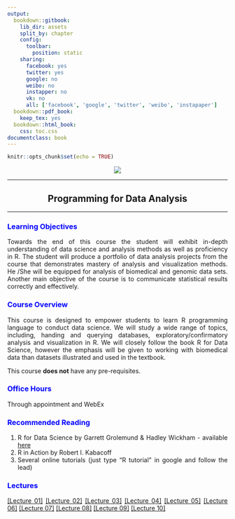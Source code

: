 ```yaml
---
output:
  bookdown::gitbook:
    lib_dir: assets
    split_by: chapter
    config:
      toolbar:
        position: static
    sharing: 
      facebook: yes
      twitter: yes
      google: no
      weibo: no
      instapper: no
      vk: no
      all: ['facebook', 'google', 'twitter', 'weibo', 'instapaper']
  bookdown::pdf_book:
    keep_tex: yes
  bookdown::html_book:
    css: toc.css
documentclass: book
---
```


<style>
body {
text-align: justify}
figure figcaption {
    text-align: center;}
}
</style>


```r
knitr::opts_chunk$set(echo = TRUE)
```

<div style="text-align:center" markdown="1">

![](image001.png)

</div>

---

<center> 
<h2 class="w3-xxxlarge" style="font-weight:bold"> Programming for Data Analysis </h2> </center>

---

### <span style="color: blue;"> Learning Objectives </span> {-}

Towards the end of this course the student will exhibit in-depth understanding of data science and analysis methods as well as proficiency in R. The student will produce a portfolio of data analysis projects from the course that demonstrates mastery of analysis and visualization methods. He /She will be equipped for analysis of biomedical and genomic data sets. Another main objective of the course is to communicate statistical results correctly and effectively.

### <span style="color: blue;"> Course Overview </span> {-}

This course is designed to empower students to learn R programming language to conduct data science. We will study a wide range of topics, including, handing and querying databases, exploratory/confirmatory analysis and visualization in R. We will closely follow the book R for Data Science, however the emphasis will be given to working with biomedical data than datasets illustrated and used in the textbook.

This course **does not** have any pre-requisites.

### <span style="color: blue;"> Office Hours </span> {-}

Through appointment and WebEx

### <span style="color: blue;"> Recommended Reading </span> {-}

1. R for Data Science by Garrett Grolemund & Hadley Wickham - available [here](http://r4ds.had.co.nz/)
2. R in Action by Robert I. Kabacoff
3. Several online tutorials (just type "R tutorial" in google and follow the lead)

### <span style="color: blue;"> Lectures </span> {-}

[[Lecture 01]](introduction.pdf) [[Lecture 02]](CopyOfLecture_02.html) [[Lecture 03]](Lecture_03/Lecture_03.html) 
[[Lecture 04]](Lecture_04/Lecture_04.html) [[Lecture 05]](Lecture_05/DS04.html) [[Lecture 06]](Lecture_06/DS05.html) [[Lecture 07]](Lecture_07/DS06.html) [[Lecture 08]](Lecture_08/DS07.html) [[Lecture 09]](Lecture_09/DS08.html) [[Lecture 10]](Lecture_10/DS09.html)



